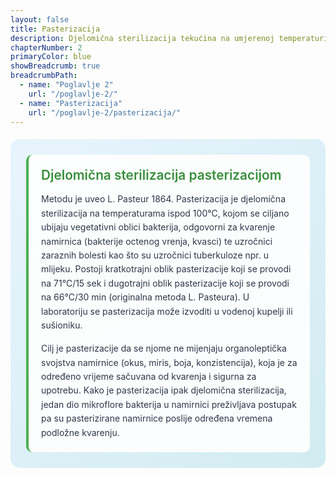 ```yaml
---
layout: false
title: Pasterizacija
description: Djelomična sterilizacija tekućina na umjerenoj temperaturi
chapterNumber: 2
primaryColor: blue
showBreadcrumb: true
breadcrumbPath:
  - name: "Poglavlje 2"
    url: "/poglavlje-2/"
  - name: "Pasterizacija"
    url: "/poglavlje-2/pasterizacija/"
---
```



<div style="background: linear-gradient(135deg, #e8f4fd 0%, #d1ecf1 100%); border-radius: 15px; padding: 25px; margin: 20px 0;">
  
  <div style="background: rgba(255,255,255,0.9); padding: 20px; border-radius: 10px; border-left: 4px solid #4caf50;">
    <div style="display: flex; align-items: center; margin-bottom: 15px;">
      <h3 style="margin: 0; color: #388e3c; font-size: 1.3rem; font-weight: 600;">Djelomična sterilizacija pasterizacijom</h3>
    </div>
    <p style="margin: 0 0 15px 0; color: #2d3748; line-height: 1.6;">
      Metodu je uveo L. Pasteur 1864. Pasterizacija je djelomična sterilizacija na temperaturama ispod 100°C, kojom se ciljano ubijaju vegetativni oblici bakterija, odgovorni za kvarenje namirnica (bakterije octenog vrenja, kvasci) te uzročnici zaraznih bolesti kao što su uzročnici tuberkuloze npr. u mlijeku. Postoji kratkotrajni oblik pasterizacije koji se provodi na 71°C/15 sek i dugotrajni oblik pasterizacije koji se provodi na 66°C/30 min (originalna metoda L. Pasteura). U laboratoriju se pasterizacija može izvoditi u vodenoj kupelji ili sušioniku.
    </p>
    <p style="margin: 0; color: #2d3748; line-height: 1.6;">
      Cilj je pasterizacije da se njome ne mijenjaju organoleptička svojstva namirnice (okus, miris, boja, konzistencija), koja je za određeno vrijeme sačuvana od kvarenja i sigurna za upotrebu. Kako je pasterizacija ipak djelomična sterilizacija, jedan dio mikroflore bakterija u namirnici preživljava postupak pa su pasterizirane namirnice poslije određena vremena podložne kvarenju.
    </p>
  </div>

</div>